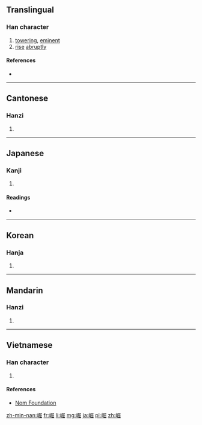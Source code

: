 ==Translingual==

===Han character===
{{Han char|rn=46|rad=山|as=08|sn=11|four=2777<sub>2</sub>|canj=山尸山山 (USUU)|ids=⿰[[山]][[屈]]}}

# [[towering]], [[eminent]]
# [[rise]] [[abruptly]]

====References====
* {{Han ref|kx=0314.140|dkj=08185|dj=0615.050|hdz=10784.030|uh=5D1B|ud=23835|bh=B155|bd=45397}}

----

==Cantonese==

===Hanzi===
{{yue-hanzi|jyut=[[gwat6]]|y=gwat6}}

# {{defn|lang=yue|sort=山08}}

----

==Japanese==

===Kanji===
{{ja-kanji|grade=|rs=山08}}

# {{defn|lang=ja|sort=山08}}

====Readings====
* {{ja-readings|on=[[くつ]] (kutsu)|kun=[[そばだつ]] (sobadatsu)}}

----

==Korean==

===Hanja===
{{ko-hanja|hangeul=굴|rv=gul|mr=kul}}

# {{defn|lang=ko|sort=山08}}

----

==Mandarin==

===Hanzi===
{{cmn-hanzi|pin=[[jué]] ([[jue2]])|wg=chüeh<sup>2</sup>}}

# {{defn|lang=cmn|sort=山08}}

----

==Vietnamese==

===Han character===
{{vi-readings|rs=山08| hanviet = quật}}

# {{defn|lang=vi|sort=山08}}

====References====
*[http://nomfoundation.org/common/nom_details.php?codepoint=5d1b Nom Foundation]

[[zh-min-nan:崛]]
[[fr:崛]]
[[li:崛]]
[[mg:崛]]
[[ja:崛]]
[[pl:崛]]
[[zh:崛]]